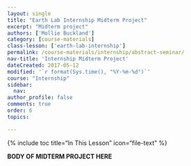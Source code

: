 ```yaml
---
layout: single
title: "Earth Lab Internship Midterm Project"
excerpt: "Midterm project"
authors: ['Mollie Buckland']
category: [course-materials]
class-lesson: ['earth-lab-internship']
permalink: /course-materials/internship/abstract-seminar/
nav-title: 'Internship Midterm Project'
dateCreated: 2017-05-12
modified: '`r format(Sys.time(), "%Y-%m-%d")`'
course: "Internship"
sidebar:
  nav:
author_profile: false
comments: true
order: 6
topics:

---
```


{% include toc title="In This Lesson" icon="file-text" %}

**BODY OF MIDTERM PROJECT HERE**